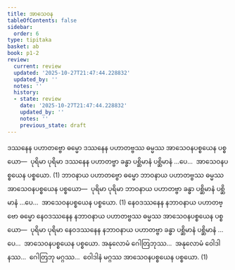 ```yaml
---
title: အာသေဝန
tableOfContents: false
sidebar:
  order: 6
type: tipitaka
basket: ab
book: p1-2
review:
  current: review
  updated: '2025-10-27T21:47:44.228832'
  updated_by: ''
  notes: ''
  history:
  - state: review
    date: '2025-10-27T21:47:44.228832'
    updated_by: ''
    notes: ''
    previous_state: draft
---
```



<ReviewStatus review={frontmatter.review} showDetails={true} />

<HypothesisAnnotation frontmatter={frontmatter} />

<DynamicBreadcrumb />

<Division number="88" book="p1-2" e="ch" v="37" p="171">

<Paragraph number="1004" book="p1-2">
ဒဿနေန ပဟာတဗ္ဗော ဓမ္မော ဒဿနေန ပဟာတဗ္ဗဿ ဓမ္မဿ အာသေဝနပစ္စယေန ပစ္စယော—  ပုရိမာ ပုရိမာ ဒဿနေန ပဟာတဗ္ဗာ ခန္ဓာ ပစ္ဆိမာနံ ပစ္ဆိမာနံ …ပေ…  အာသေဝနပစ္စယေန ပစ္စယော. (1)
</Paragraph>

<Paragraph number="1005" book="p1-2">
ဘာဝနာယ ပဟာတဗ္ဗော ဓမ္မော ဘာဝနာယ ပဟာတဗ္ဗဿ ဓမ္မဿ အာသေဝနပစ္စယေန ပစ္စယော—  ပုရိမာ ပုရိမာ ဘာဝနာယ ပဟာတဗ္ဗာ ခန္ဓာ ပစ္ဆိမာနံ ပစ္ဆိမာနံ …ပေ…  အာသေဝနပစ္စယေန ပစ္စယော. (1)
</Paragraph>

<Paragraph number="1006" book="p1-2">
နေဝဒဿနေန နဘာဝနာယ ပဟာတဗ္ဗော ဓမ္မော နေဝဒဿနေန နဘာဝနာယ ပဟာတဗ္ဗဿ ဓမ္မဿ အာသေဝနပစ္စယေန ပစ္စယော—  ပုရိမာ ပုရိမာ နေဝဒဿနေန နဘာဝနာယ ပဟာတဗ္ဗာ ခန္ဓာ ပစ္ဆိမာနံ ပစ္ဆိမာနံ …ပေ…  အာသေဝနပစ္စယေန ပစ္စယော. အနုလောမံ ဂေါတြဘုဿ…  အနုလောမံ ဝေါဒါနဿ…  ဂေါတြဘု မဂ္ဂဿ…  ဝေါဒါနံ မဂ္ဂဿ အာသေဝနပစ္စယေန ပစ္စယော. (1)
</Paragraph>
</Division>